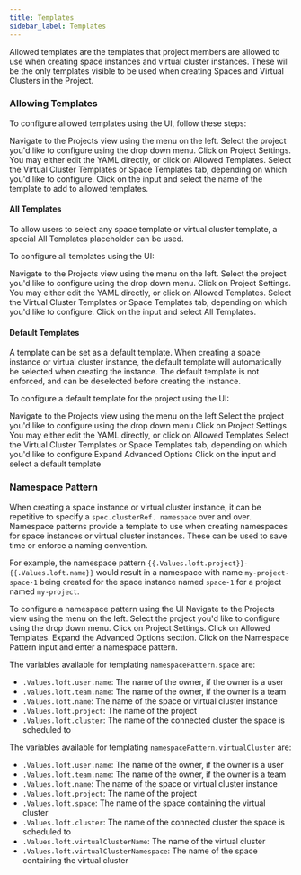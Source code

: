 ```yaml
---
title: Templates
sidebar_label: Templates
---
```



Allowed templates are the templates that project members are allowed to use when creating space instances and
virtual cluster instances. These will be the only templates visible to be used when creating Spaces and Virtual
Clusters in the Project.


### Allowing Templates 

To configure allowed templates using the UI, follow these steps:

<Flow id="project-allowed-templates">
    <Step>
        Navigate to the <NavStep>Projects</NavStep> view using the menu on the left.
    </Step>
    <Step>
        Select the project you'd like to configure using the drop down menu.
    </Step>
    <Step>
        Click on <NavStep>Project Settings</NavStep>.
    </Step>
    <Step>
        You may either edit the YAML directly, or click on <NavStep>Allowed Templates</NavStep>.
    </Step>
    <Step>
        Select the <Label>Virtual Cluster Templates</Label> or <Label>Space Templates</Label> tab, depending on
        which you'd like to configure.
    </Step>
    <Step>
        Click on the input and select the name of the template to add to allowed templates.
    </Step>
</Flow>


#### All Templates

To allow users to select any space template or virtual cluster template, a special <Label>All Templates</Label>
placeholder can be used.

To configure all templates using the UI:

<Flow id="project-allowed-templates-all">
    <Step>
        Navigate to the <NavStep>Projects</NavStep> view using the menu on the left.
    </Step>
    <Step>
        Select the project you'd like to configure using the drop down menu.
    </Step>
    <Step>
        Click on <NavStep>Project Settings</NavStep>.
    </Step>
    <Step>
        You may either edit the YAML directly, or click on <NavStep>Allowed Templates</NavStep>.
    </Step>
    <Step>
        Select the <Label>Virtual Cluster Templates</Label> or <Label>Space Templates</Label> tab, depending on
        which you'd like to configure.
    </Step>
    <Step>
        Click on the input and select <Label>All Templates</Label>.
    </Step>
</Flow>


#### Default Templates

A template can be set as a default template. When creating a space instance or virtual cluster instance, the default
template will automatically be selected when creating the instance. The default template is not enforced, and can be
deselected before creating the instance.

To configure a default template for the project using the UI:

<Flow id="project-default-template">
    <Step>Navigate to the <NavStep>Projects</NavStep> view using the menu on the left</Step>
    <Step>Select the project you'd like to configure using the drop down menu</Step>
    <Step>Click on <NavStep>Project Settings</NavStep></Step>
    <Step>You may either edit the YAML directly, or click on <NavStep>Allowed Templates</NavStep></Step>
    <Step>Select the <Label>Virtual Cluster Templates</Label> or <Label>Space Templates</Label> tab, depending on which you'd like to configure</Step>
    <Step>Expand <Label>Advanced Options</Label></Step>
    <Step>Click on the input and select a default template</Step>
</Flow>

### Namespace Pattern

When creating a space instance or virtual cluster instance, it can be repetitive to specify a `spec.clusterRef.
namespace` over and over. Namespace patterns provide a template to use when creating namespaces for space instances
or virtual cluster instances. These can be used to save time or enforce a naming convention.

For example, the namespace pattern `{{.Values.loft.project}}-{{.Values.loft.name}}` would result in a namespace with
name `my-project-space-1` being created for the space instance named `space-1` for a project named `my-project`.

To configure a namespace pattern using the UI
<Flow id="project-namespace-pattern">
    <Step>
        Navigate to the <NavStep>Projects</NavStep> view using the menu on the left.
    </Step>
    <Step>
        Select the project you'd like to configure using the drop down menu.
    </Step>
    <Step>
        Click on <NavStep>Project Settings</NavStep>.
    </Step>
    <Step>
        Click on <NavStep>Allowed Templates</NavStep>.
    </Step>
    <Step>
        Expand the <Label>Advanced Options</Label> section.
    </Step>
    <Step>
        Click on the <Label>Namespace Pattern</Label> input and enter a namespace pattern.
    </Step>
</Flow>

The variables available for templating `namespacePattern.space` are:
- `.Values.loft.user.name`: The name of the owner, if the owner is a user
- `.Values.loft.team.name`: The name of the owner, if the owner is a team
- `.Values.loft.name`: The name of the space or virtual cluster instance
- `.Values.loft.project`: The name of the project
- `.Values.loft.cluster`: The name of the connected cluster the space is scheduled to

The variables available for templating `namespacePattern.virtualCluster` are:
- `.Values.loft.user.name`: The name of the owner, if the owner is a user
- `.Values.loft.team.name`: The name of the owner, if the owner is a team
- `.Values.loft.name`: The name of the space or virtual cluster instance
- `.Values.loft.project`: The name of the project
- `.Values.loft.space`: The name of the space containing the virtual cluster
- `.Values.loft.cluster`: The name of the connected cluster the space is scheduled to
- `.Values.loft.virtualClusterName`: The name of the virtual cluster     
- `.Values.loft.virtualClusterNamespace`: The name of the space containing the virtual cluster
